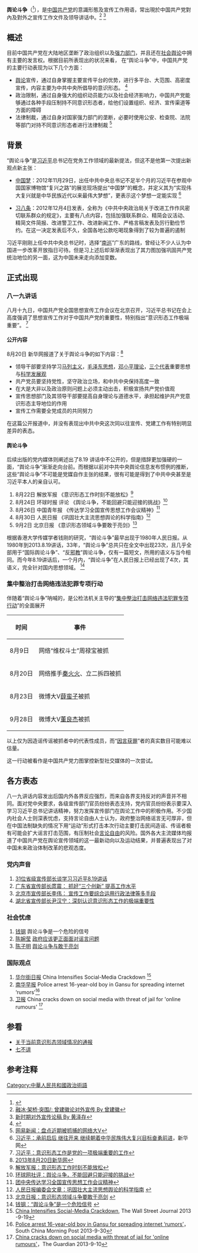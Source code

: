 {{multiple issues|
{{copyedit|time=2013-10-09T06:26:04+00:00}}
{{globalize|time=2013-10-09T06:26:04+00:00}}
{{newsrelease|time=2013-10-09T06:26:04+00:00}}
{{pov|time=2013-10-22T06:24:32+00:00}}
{{refimprove|time=2013-10-22T06:24:32+00:00}}
}}
'''舆论斗争'''（{{lang-en|public opinion struggle}}<ref>{{cite web|url=http://cmp.hku.hk/2013/09/24/34085/|title=Parsing the “public opinion struggle”|author=Qian Gang|date=2013-09-24|access-date=2014-01-12|archive-url=https://web.archive.org/web/20131127204852/http://cmp.hku.hk/2013/09/24/34085/|archive-date=2013-11-27|dead-url=yes}}</ref>），是[[中国共产党|中国共产党]]的意識形態及宣传工作用语，常出現於中国共产党對內及對外之宣传工作文件及领导讲话中。<ref>[http://books.google.com.tw/books?id=AwTR4BA9MOoC&lpg=PA125&dq=%E8%88%86%E8%AE%BA%E6%96%97%E4%BA%89&pg=PA125#v=onepage&q=%E8%88%86%E8%AE%BA%E6%96%97%E4%BA%89&f=false 融冰·架桥·突围/: 曾建徽论对外宣传 By 曾建徽]</ref> <ref>[http://books.google.com.tw/books?id=pguIO_Z66dEC&lpg=PA305&dq=%E8%88%86%E8%AE%BA%E6%96%97%E4%BA%89&pg=PA305#v=onepage&q=%E8%88%86%E8%AE%BA%E6%96%97%E4%BA%89&f=false 新时期对外宣传论稿 By 黄泽存]</ref> 

== 概述 ==
目前中国共产党在大陆地区垄断了政治组织以及[[国家机器|强力部门]]，并且还在[[社会舆论|社会舆论]]中拥有主要的发言权。根据目前所表现出的状况来看， 在“舆论斗争”中，中国共产党的主要行动表现为以下几个方面：
* [[舆论|舆论]]宣传，通过自身掌握主要宣传平台的优势，进行多平台、大范围、高密度宣传，内容主要为中共中央所倡导的意识形态。 <ref>{{Cite web |url=http://cpc.people.com.cn/ |title=中国共产党新闻网 |accessdate=2013-10-02 |archive-date=2020-09-02 |archive-url=https://web.archive.org/web/20200902040302/http://cpc.people.com.cn/ |dead-url=no }}</ref>
* 政治限制，通过自身强大的组织动员能力以及社会经济影响力，中国共产党能够通过各种手段压制持不同意识形态者，给他们设置组织、经济、宣传渠道等方面的障碍
* 法律制裁，通过自身对国家强力部门的垄断，必要时使用公安、检查院、法院等部门对持不同意识形态者进行法律制裁 <ref>[http://news.163.com/photoview/591M0001/37458.html#p=977GLD80591M0001 网易新闻：盘点近期被抓捕的网络大V]</ref>

== 背景 ==
 
“舆论斗争”是[[习近平|习近平]]总书记在党务工作领域的最新提法，但这不是他第一次提出新观点新主张：

* [[中国梦|中国梦]]：2012年11月29日，出任中共中央总书记不足半个月的习近平在参观中国国家博物馆“复兴之路”的展览现场提出“中国梦”的概念，并定义其为“实现伟大复兴就是中华民族近代以来最伟大梦想”，更表示这个梦想一定能实现 <ref>[http://news.xinhuanet.com/politics/2012-11/29/c_113852724.htm 习近平：承前启后 继往开来 继续朝着中华民族伟大复兴目标奋勇前进]，新华网</ref>

* [[习八条|习八条]]：2012年12月4日发表，全称为《中共中央政治局关于改进工作作风密切联系群众的规定》，主要有八点内容，包括加强联系群众、精简会议活动、精简文件简报、改进警卫工作、改进新闻工作、严格言稿发表及厉行勤俭节约。在这一决定发表后不久，全国各地公款吃喝现象得到了较为普遍的遏制

习近平刚刚上任中共中央总书记时，选择“[[南巡|南巡]]”广东的路线，曾经让不少人认为中国进一步改革开放指日可待。但是习上述后却渐渐表现出了其力图加强巩固共产党统治地位的另一面，这为中国未来走向添加变数。

== 正式出现 == 
{{中国共产党的指导思想}}
=== 八一九讲话 ===
八月十九日，中国共产党全国思想宣传工作会议在北京召开，习近平总书记在会上高度强调了思想宣传工作对于中国共产党的重要性，特别指出“意识形态工作极端重要”。 <ref name="测试">[http://news.xinhuanet.com/politics/2013-08/20/c_117021464.htm 习近平：意识形态工作是党的一项极端重要的工作]</ref>
        
==== 公开内容 ====
8月20日 新华网报道了关于舆论斗争的如下内容：<ref>[http://news.xinhuanet.com/politics/2013-08/20/c_117021464.htm 2013年8月20日新华网]</ref>

*领导干部要坚持学习[[马列主义|马列主义]]，[[毛泽东思想|毛泽东思想]]，[[邓小平理论|邓小平理论]]，[[三个代表|三个代表]]重要思想与[[科学发展观|科学发展观]] 
*共产党员要坚持党性，坚守政治立场，和中共中央保持高度一致 
*在大是大非以及政治原则问题上必须主动出击，积极宣扬共产党价值观 
*宣传思想部门及其领导干部要提高自身理论与道德水平，承担起维护共产党意识形态主导地位的作用 
*宣传工作需要全党成员的共同努力

在这篇公开报道中，并没有表现出中共中央这次同以往宣传、党建工作有特别明显差异的表态。

==== 舆论斗争 ====

后续出版的党内媒体则阐述出了8.19 讲话中不公开的，但是措辞更加强硬的一面，“舆论斗争”渐渐走向台前。而根据以前对中共中央舆论信息发布惯例的推断，这些“舆论斗争”不可能是党媒自作主张的结果，很有可能是得到了中共中央甚至是习近平本人的亲自认可。

# 8月22日 解放军报 《意识形态工作时刻不能放松》<ref >[http://news.ifeng.com/mainland/detail_2013_08/22/28888525_0.shtml 解放军报：意识形态工作时刻不能放松]</ref>
# 8月24日 环球时报 评论 《舆论斗争，不能回避只能迎接的挑战》<ref >[http://opinion.huanqiu.com/editorial/2013-08/4276683.html 环球网社评：舆论斗争，不能回避只能迎接的挑战]</ref>
# 8月26日 中国青年报 《传达学习全国宣传思想工作会议精神》<ref >[http://zqb.cyol.com/html/2013-08/26/nw.D110000zgqnb_20130826_4-01.htm 团中央传达学习全国宣传思想工作会议精神]</ref>
# 8月30日 人民日报 《巩固壮大主流思想舆论的科学指南》<ref>[http://news.xinhuanet.com/politics/2013-08/29/c_117150820.htm 人民日报编委会文章：巩固壮大主流思想舆论的科学指南] {{webarchive|url=https://web.archive.org/web/20131006152136/http://news.xinhuanet.com/politics/2013-08/29/c_117150820.htm |date=2013-10-06 }}</ref>
# 9月2日 北京日报 《意识形态领域斗争要敢于亮剑》<ref>[http://bjrb.bjd.com.cn/html/2013-09/02/content_104783.htm 北京日报：意识形态领域斗争要敢于亮剑] {{webarchive|url=https://web.archive.org/web/20131014003501/http://bjrb.bjd.com.cn/html/2013-09/02/content_104783.htm |date=2013-10-14 }}</ref>
根据香港大学传媒学者钱刚的研究，“舆论斗争”最早出现于1980年人民日报。从1980年到2013.8.19讲话，33年，“舆论斗争”总共只在全文中出现23次，且几乎全部用于“国际舆论斗争”、“反[[邪教|邪教]]”舆论斗争，仅有一篇短文，所用的语义与当今相同。而今年8.19讲话后，一个月内，“舆论斗争”在人民日报上已经出现了4次，其语义，完全针对国内思想领域。 <ref>[http://www.zaobao.com.sg/special/zbo/story20130926-257586 钱钢：“舆论斗争”是一个危险信号] {{webarchive|url=https://web.archive.org/web/20130930114455/http://www.zaobao.com.sg/special/zbo/story20130926-257586 |date=2013-09-30 }}</ref>

=== 集中整治打击网络违法犯罪专项行动===

伴随着“舆论斗争”呐喊的，是公检法机关主导的“[[2013年中华人民共和国集中打击整治网络违法犯罪专项行动|集中整治打击网络违法犯罪专项行动]]”的全面展开

{| class="wikitable"
|-
! 时间 !! 事件
|-
| 8月9日 || 网络“维权斗士”周禄宝被抓
|-
| 8月20日 || 网络推手[[秦火火|秦火火]]、立二拆四被抓
|-
| 8月23日|| 微博大V[[薛蛮子|薛蛮子]]被抓
|-
| 9月28日|| 微博大V[[董良杰|董良杰]]被抓
|}
      
以上仅为因造谣传谣被抓者中的代表性成员，而“[[因言获罪|因言获罪]]”者的真实数目可能难以估量。

这一行动被看作是中国共产党力图掌控新型社交媒体的一次尝试。

==各方表态 ==
八一九讲话内容发出后国内外各界反应强烈，而来自各界支持反对的声音并不相同。面对党中央要求，各级宣传部门官员纷纷表态支持，党内官员纷纷表示要深入学习习近平总书记讲话精神，努力发挥宣传部门在舆论工作中的积极作用。不少国内社会人士则深表忧虑，支持言论自由人士认为，政府整治网络谣言无可厚非，但在中国法制缺失的情况下用“运动”形式打击本次行动主要打击民间造谣、传谣者极有可能会扩大谣言打击范围，有压制社会[[言论自由|言论自由]]的风险。国外各大主流媒体均报道了中国共产党在舆论宣传领域的这一最新动向以及运动结果，并普遍表现出了对中国未来政治体制改革的悲观态度。

=== 党内声音 ===

# [http://www.dangjian.cn/tbch/dywe/201308/t20130830_1443630.shtml 31位省级宣传部长谈学习习近平8.19讲话]
# [https://web.archive.org/web/20131002193732/http://www.qstheory.cn/zxdk/2013/201318/201309/t20130912_270577.htm 广东省宣传部长庹震： 抓好“三个创新” 提高工作水平]
# [https://web.archive.org/web/20131002193757/http://www.qstheory.cn/zxdk/2013/201318/201309/t20130912_270590.htm 北京市宣传部长李伟： 宣传工作要综合运用行政法律等多手段]
# [https://web.archive.org/web/20131002193720/http://www.qstheory.cn/zxdk/2013/201318/201309/t20130912_270588.htm 湖北省宣传部长尹汉宁：深刻认识意识形态工作的极端重要性]

=== 社会忧虑 ===

# [[钱钢|钱钢]]  舆论斗争是一个危险的信号
# [[陈婉莹|陈婉莹]]  [https://web.archive.org/web/20131005002458/http://economy.caijing.com.cn/2013-09-11/113290909.html 政府应该更正面面对谣言问题]
# [[陈子明|陈子明]]  [http://www.peacehall.com/news/gb/pubvp/2013/10/201310012149.shtml#.Ukwq3WQmkhw 舆论斗争与敢于亮剑]

=== 国际观点 ===
#  [[华尔街日报|华尔街日报]]  China Intensifies Social-Media Crackdown <ref> [http://online.wsj.com/article/SB10001424127887324807704579082940411106988.html?mod=WeekendHeader_Right  China Intensifies Social-Media Crackdown], The Wall Street Journal 2013 -9-19 </ref>
#  [[South_China_Morning_Post|南华早报]]  Police arrest 16-year-old boy in Gansu for spreading internet ‘rumors’<ref >[http://www.scmp.com/news/china-insider/article/1313136/police-arrest-16-year-old-boy-gansu-spreading-internet-rumours  Police arrest 16-year-old boy in Gansu for spreading internet ‘rumors’]，South China Morning Post 2013-9-30 </ref>
#  [[卫报|卫报]] China cracks down on social media with threat of jail for 'online rumours'  <ref >[http://www.theguardian.com/world/2013/sep/10/china-social-media-jail-rumours China cracks down on social media with threat of jail for 'online rumours']，The Guardian 2013-9-10 </ref>

== 参看 ==
* [[关于当前意识形态领域情况的通报|关于当前意识形态领域情况的通报]]
* [[七不讲|七不讲]]

== 参考注释 ==
<references />

[[Category:中華人民共和國政治術語|Category:中華人民共和國政治術語]]